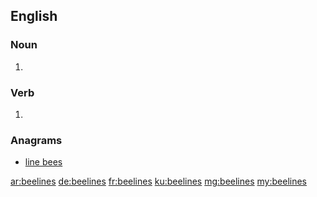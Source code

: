 ==English==

===Noun===
{{head|en|plural}}

# {{plural of|beeline|lang=en}}

===Verb===
{{head|en|verb form}}

# {{en-third-person singular of|beeline}}

===Anagrams===
* [[line bees#English|line bees]]

[[ar:beelines]]
[[de:beelines]]
[[fr:beelines]]
[[ku:beelines]]
[[mg:beelines]]
[[my:beelines]]